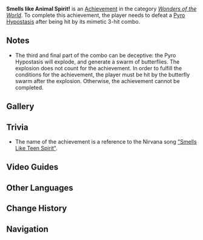 {{Achievement Infobox
|title        = 
|id           = 82103
|order id     = 2104
|category     = Wonders of the World
|description  = Defeat a [[Pyro Hypostasis]] after being hit by its mimetic 3-hit combo.
|requirements = 
|primogems    = 5
|tracking     = 
|hidden       = 1
|topic        = Pyro Hypostasis
|type         = Boss
}}
'''Smells like Animal Spirit!''' is an [[Achievement]] in the category ''[[Wonders of the World]]''. To complete this achievement, the player needs to defeat a [[Pyro Hypostasis]] after being hit by its mimetic 3-hit combo.

==Notes==
*The third and final part of the combo can be deceptive: the Pyro Hypostasis will explode, and generate a swarm of butterflies. The explosion does not count for the achievement. In order to fulfill the conditions for the achievement, the player must be hit by the butterfly swarm after the explosion. Otherwise, the achievement cannot be completed.

==Gallery==
{{Preview
|size=300px
|file    = Pyro Hypostasis 3 Hit Combo
|caption = 3-Hit Combo (without being hit)
}}

==Trivia==
*The name of the achievement is a reference to the Nirvana song [https://youtu.be/hTWKbfoikeg "Smells Like Teen Spirit"].

==Video Guides==
{{EVT
|video1   = UP-QgWIIIPg
|caption1 = "Smells like Animal Spirit!" Achievement Guide
}}

==Other Languages==
{{Other Languages
|en      = Smells like Animal Spirit!
|zhs     = Smells like Animal Spirit!
|zht     = Smells like Animal Spirit!
|ja      = Smells like Animal Spirit!
|ko      = Smells like Animal Spirit!
|es      = Smells like Animal Spirit!
|fr      = Smells like animal spirit
|ru      = Smells like Animal Spirit!
|th      = Smells like Animal Spirit!
|vi      = Mùi vị giống Linh Hồn Động Vật!
|de      = Riecht nach Tiergeist!
|id      = Smells like Animal Spirit!
|pt      = Cheira Como Espírito de Animal!
}}

==Change History==
{{Change History|2.0}}
<!--
==References==
{{Reflist}}
-->
==Navigation==
{{Achievement Navbox|Wonders of the World|Boss}}